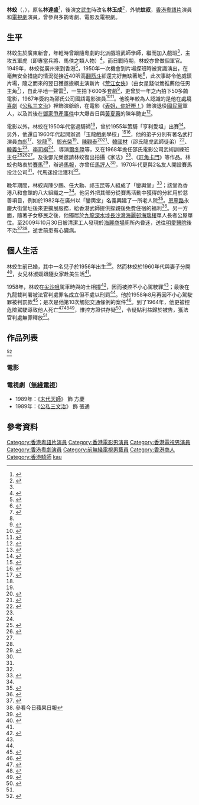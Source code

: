 {{藝人
| 類型 = 男演員
| 姓名 = 林蛟
| 圖片 = 林蛟（1923 － 2009）.jpg
| 圖片簡介 = 
| 圖片尺寸 = 
| 本名 = 林達盛
| 暱稱 = 蚊叔<ref>{{cite news |title=與陶敏明結婚廿五載 恩愛情濃 狄龍演藝生涯三度上高峰 |url=http://newsbot.lib.cuhk.edu.hk/news/hkdn/20000925/C04001.html |page= |language= |newspaper=新報 | date=2000-09-25 |accessdate=2022-06-18 |quote= }}</ref>
| 羅馬拼音 = Lam Kau
| 英文名 = 
| 其他藝名 = 林玉成
| 國籍 = {{CHN-HKG}}
| 籍貫 = 
| 民族 = [[漢族|漢族]]
| 出生日期 = 1922年10月25日<ref>{{cite news |title=林蛟今日舉殯 |url=http://paper.wenweipo.com/2009/11/30/EN0911300005.htm |page= |language= |newspaper=香港文匯報 | date=2009-11-30 |accessdate=2022-06-18 |quote= }}</ref><ref>{{cite news |title=林蛟逝世終年88歲 |url=http://the-sun.on.cc/cnt/entertainment/20091031/00470_017.html |page= |language= |newspaper=太陽報 | date=2009-10-31 |accessdate=2022-06-18 |quote= }}</ref><ref>{{cite news |title=投得降魔杵盡誅小人 黃夏蕙唔會恰梅媽 |url=http://newsbot.lib.cuhk.edu.hk/news/hkdn/20001027/C03003.html |page= |language= |newspaper=新報 | date=2000-10-27 |accessdate=2022-06-18 |quote= }}</ref><ref>{{cite news |title=出席華光先師寶誕同競投一件聖物 黃夏蕙拒與梅媽合照 |url=http://newsbot.lib.cuhk.edu.hk/news/takungpa/20001027/D08018.html |page= |language= |newspaper=大公報 | date=2000-10-27 |accessdate=2022-06-18 |quote= }}</ref>
| 出生地點 = {{CHN-1912}}廣東省江門市新會區
| 逝世日期 = {{death date and age|2009|10|30|1922|10|25}}
| 逝世地點 = {{HKG}}[[九龍|九龍]][[長沙灣|長沙灣]][[明愛醫院|明愛醫院]]
| 死因 = [[心臟病|心臟病]]
| 職業 = [[香港電影#粵語電影|粵語片]]、[[電視劇|電視劇]]演員
| 語言 = [[粵語|粵語]]、國語
| 教育程度 = 
| 宗教信仰 = 
| 配偶 = 兩位妻子（未有註冊）
| 兒女 = 兩子兩女一孫女
| 父母 = 
| 出道地點 = 
| 出道作 = 
| 出道日期 = 
| 代表作 = 
| 活躍年代 = 1950年代至1990年代
| 唱片公司 = 
| 經紀公司 = 
| 網站 = 
| 相關團體 = 
| 獎項 = 
| IMDb = 
}}

'''林蛟'''（{{lang-en|Lam Kau}}，{{bd|1922年|10月25日|2009年|10月30日|catIdx=Lin林蛟}}），原名'''林達盛'''<ref name=MingPao3 >{{cite news | title=演藝生涯半世紀 晚年辦馬報 | url=http://hk.news.yahoo.com/article/091030/4/exse.html | publisher=[[明報|明報]] | date=2009-10-31 | accessdate=2009-10-31 | archive-date=2009-11-03 | archive-url=https://web.archive.org/web/20091103114019/http://hk.news.yahoo.com/article/091030/4/exse.html | dead-url=yes }}</ref>，後演[[文武生|文武生]]時改名'''林玉成'''<ref name=cable_news>{{cite news | url=http://cablenews.i-cable.com/webapps/news_video/index.php?news_id=317214 | title=藝人林蛟逝世終年八十八歲 | publisher=[[有線寬頻|有線寬頻]]即時新聞 | date=2009-10-31 | accessdate=2009-10-31 | archive-date=2020-03-27 | archive-url=https://web.archive.org/web/20200327215543/http://cablenews.i-cable.com/ci/videopage/news/317214/%E5%8D%B3%E6%99%82%E6%96%B0%E8%81%9E/%E8%97%9D%E4%BA%BA%E6%9E%97%E8%9B%9F%E9%80%9D%E4%B8%96%E7%B5%82%E5%B9%B4%E5%85%AB%E5%8D%81%E5%85%AB%E6%AD%B2 | dead-url=no }}</ref>，外號'''蚊叔'''，[[香港|香港]][[香港電影#粵語電影|粵語片]]演員和[[電視劇|電視劇]]演員，曾參與多齣粵劇、電影及電視劇。

== 生平 ==
林蛟生於廣東新會，年輕時曾跟隨粵劇的北派戲班武師學師，繼而加入戲班<ref name=cable_news />，主攻五軍虎（即專當兵將、馬伕之類人物）<ref>{{cite news |title=任姐曾作冰人 林蛟任冰兒有緣無份 |url=https://mmis.hkpl.gov.hk/coverpage/-/coverpage/view?_coverpage_WAR_mmisportalportlet_actual_q=%28%20verbatim_dc.collection%3A%28%22Old%5C%20HK%5C%20Newspapers%22%29%20%29%20AND+%28%20%28%20allTermsMandatory%3A%28true%29%20OR+all_dc.title%3A%28%E6%9E%97%E8%9B%9F%29%20OR+all_dc.creator%3A%28%E6%9E%97%E8%9B%9F%29%20OR+all_dc.contributor%3A%28%E6%9E%97%E8%9B%9F%29%20OR+all_dc.subject%3A%28%E6%9E%97%E8%9B%9F%29%20OR+fulltext%3A%28%E6%9E%97%E8%9B%9F%29%20OR+all_dc.description%3A%28%E6%9E%97%E8%9B%9F%29%20%29%20%29&_coverpage_WAR_mmisportalportlet_sort_field=score&_coverpage_WAR_mmisportalportlet_filter=dc.publicationdate_dt%3A%5B1980-01-01T00%3A00%3A00Z+TO+1989-12-31T15%3A59%3A59Z%5D&_coverpage_WAR_mmisportalportlet_hsf=%E6%9E%97%E8%9B%9F&p_r_p_-1078056564_c=QF757YsWv59H%2FuxqfBwEJC4YGVV2cTo9&_coverpage_WAR_mmisportalportlet_o=18&_coverpage_WAR_mmisportalportlet_sort_order=desc |page=23 |language= |newspaper=華僑日報 | date=1989-12-07 |accessdate=2022-06-18 |quote= }}</ref>，而日戰時期，林蛟亦曾做個軍官。1949年，林蛟從廣州來到香港<ref>{{cite news |title=鳳凰女義助林蛟 演粵劇俠盜神龍 |url=https://mmis.hkpl.gov.hk/coverpage/-/coverpage/view?_coverpage_WAR_mmisportalportlet_actual_q=%28%20verbatim_dc.collection%3A%28%22Old%5C%20HK%5C%20Newspapers%22%29%20%29%20AND+%28%20%28%20allTermsMandatory%3A%28true%29%20OR+all_dc.title%3A%28%E6%9E%97%E8%9B%9F%29%20OR+all_dc.creator%3A%28%E6%9E%97%E8%9B%9F%29%20OR+all_dc.contributor%3A%28%E6%9E%97%E8%9B%9F%29%20OR+all_dc.subject%3A%28%E6%9E%97%E8%9B%9F%29%20OR+fulltext%3A%28%E6%9E%97%E8%9B%9F%29%20OR+all_dc.description%3A%28%E6%9E%97%E8%9B%9F%29%20%29%20%29&_coverpage_WAR_mmisportalportlet_sort_field=score&_coverpage_WAR_mmisportalportlet_filter=dc.publicationdate_dt%3A%5B1960-01-01T00%3A00%3A00Z+TO+1969-12-31T15%3A59%3A59Z%5D&_coverpage_WAR_mmisportalportlet_hsf=%E6%9E%97%E8%9B%9F&p_r_p_-1078056564_c=QF757YsWv5%2FH7zGe%2FKF%2BFM4skJ8rOpGR&_coverpage_WAR_mmisportalportlet_o=11&_coverpage_WAR_mmisportalportlet_sort_order=desc |page=6 |language= |newspaper=工商晚報 | date=1964-11-24 |accessdate=2022-06-18 |quote= }}</ref>，1950年一次機會到片場探班時被賞識演出，在毫無安全措施的情況從接近40呎高[[翻筋斗|翻筋斗]]卻還完好無缺著地<ref>{{cite web |url=https://www.filmarchive.gov.hk/documents/18995340/19057014/newsletter07_c.pdf |title=第7期通訊 《再現江湖》展覽─眾星匯聚話當年 |website= |author=傅慧儀 |publisher=香港電影資料館 |date=1999 |access-date=2022-06-18 |quote=}}</ref>，此次事跡令他威鎮片場，隨之而來的翌日獲邀擔綱主演新片《[[荒江女俠|荒江女俠]]》（由女星錢似鶯推薦他任男主角<ref>{{cite news |title=電影界前輩歡聚一堂憶往昔 |url=http://newsbot.lib.cuhk.edu.hk/news/takungpa/20010614/D08018.html |page= |language= |newspaper=大公報 | date=2001-06-14 |accessdate=2022-06-18 |quote= }}</ref>），自此平地一聲雷<ref name=MingPao3 />，一生拍下600多套戲<ref name=MingPao1>{{cite news | title=粵語片資深演員林蛟病逝 | url=http://hk.news.yahoo.com/article/091030/4/exqv.html | publisher=[[明報|明報]] | date=2009-10-30 | accessdate=2009-10-31 | archive-date=2009-11-02 | archive-url=https://web.archive.org/web/20091102065316/http://hk.news.yahoo.com/article/091030/4/exqv.html | dead-url=no }}</ref>，更曾於一年之內拍下50多齣電影，1967年簽約為邵氏公司國語電影演員<ref>{{cite news |title=林蛟告別粵片壇 |url=https://mmis.hkpl.gov.hk/coverpage/-/coverpage/view?_coverpage_WAR_mmisportalportlet_actual_q=%28%20verbatim_dc.collection%3A%28%22Old%5C%20HK%5C%20Newspapers%22%29%20%29%20AND+%28%20%28%20allTermsMandatory%3A%28true%29%20OR+all_dc.title%3A%28%E6%9E%97%E8%9B%9F%29%20OR+all_dc.creator%3A%28%E6%9E%97%E8%9B%9F%29%20OR+all_dc.contributor%3A%28%E6%9E%97%E8%9B%9F%29%20OR+all_dc.subject%3A%28%E6%9E%97%E8%9B%9F%29%20OR+fulltext%3A%28%E6%9E%97%E8%9B%9F%29%20OR+all_dc.description%3A%28%E6%9E%97%E8%9B%9F%29%20%29%20%29&_coverpage_WAR_mmisportalportlet_sort_field=score&_coverpage_WAR_mmisportalportlet_filter=dc.publicationdate_dt%3A%5B1960-01-01T00%3A00%3A00Z+TO+1969-12-31T15%3A59%3A59Z%5D&_coverpage_WAR_mmisportalportlet_hsf=%E6%9E%97%E8%9B%9F&p_r_p_-1078056564_c=QF757YsWv5%2FH7zGe%2FKF%2BFOhZuh4NrkWX&_coverpage_WAR_mmisportalportlet_o=1&_coverpage_WAR_mmisportalportlet_sort_order=desc |page=3 |language= |newspaper=工商晚報 | date=1967-12-19 |accessdate=2022-06-18 |quote= }}</ref><ref>{{cite news |title=國語武俠片甚吃香 邵氏厚酬搶聘林蛟 |url=https://mmis.hkpl.gov.hk/coverpage/-/coverpage/view?_coverpage_WAR_mmisportalportlet_actual_q=%28%20verbatim_dc.collection%3A%28%22Old%5C%20HK%5C%20Newspapers%22%29%20%29%20AND+%28%20%28%20allTermsMandatory%3A%28true%29%20OR+all_dc.title%3A%28%E6%9E%97%E8%9B%9F%29%20OR+all_dc.creator%3A%28%E6%9E%97%E8%9B%9F%29%20OR+all_dc.contributor%3A%28%E6%9E%97%E8%9B%9F%29%20OR+all_dc.subject%3A%28%E6%9E%97%E8%9B%9F%29%20OR+fulltext%3A%28%E6%9E%97%E8%9B%9F%29%20OR+all_dc.description%3A%28%E6%9E%97%E8%9B%9F%29%20%29%20%29&_coverpage_WAR_mmisportalportlet_sort_field=score&_coverpage_WAR_mmisportalportlet_filter=dc.publicationdate_dt%3A%5B1960-01-01T00%3A00%3A00Z+TO+1969-12-31T15%3A59%3A59Z%5D&_coverpage_WAR_mmisportalportlet_hsf=%E6%9E%97%E8%9B%9F&p_r_p_-1078056564_c=QF757YsWv5%2BakvA8rFW5EvGGLpnYoDmP&_coverpage_WAR_mmisportalportlet_o=50&_coverpage_WAR_mmisportalportlet_sort_order=desc |page=13 |language= |newspaper=華僑日報 | date=1967-08-12 |accessdate=2022-06-18 |quote= }}</ref>。他晚年較為人認識的是他在[[情境喜劇|處境喜劇]]《[[公私三文治|公私三文治]]》裡飾演爺爺，在電影《[[表姐，妳好嘢！|表姐，你好嘢！]]》飾演退役[[中國國民黨|國民黨]]軍人，以及其後在[[鄧家爭產事件|鄧家爭產事件]]中大爆昔日與[[黃夏蕙|黃夏蕙]]的陳年艷史<ref name=星島>{{cite news|url=http://hk.news.yahoo.com/article/091030/3/exqd.html|title=老藝人林蛟去世享年八十八歲|publisher=[[星島日報|星島日報]]|date=2009-10-30|accessdate=2009-10-31|deadurl=yes|archiveurl=https://web.archive.org/web/20091102065026/http://hk.news.yahoo.com/article/091030/3/exqd.html|archivedate=2009-11-02}}</ref>。

電影以外，林蛟在1950年代當過騎師<ref>{{cite news |title=林蛟有子碩健可愛 拍彩片似帶冒險性 |url=https://mmis.hkpl.gov.hk/coverpage/-/coverpage/view?_coverpage_WAR_mmisportalportlet_hsf=%E6%9E%97%E8%9B%9F&p_r_p_-1078056564_c=QF757YsWv5%2FH7zGe%2FKF%2BFLuwT5qKtebU&_coverpage_WAR_mmisportalportlet_o=0&_coverpage_WAR_mmisportalportlet_actual_q=%28%20verbatim_dc.collection%3A%28%22Old%5C%20HK%5C%20Newspapers%22%29%20%29%20AND+%28%20%28%20allTermsMandatory%3A%28true%29%20OR+all_dc.title%3A%28%E6%9E%97%E8%9B%9F%29%20OR+all_dc.creator%3A%28%E6%9E%97%E8%9B%9F%29%20OR+all_dc.contributor%3A%28%E6%9E%97%E8%9B%9F%29%20OR+all_dc.subject%3A%28%E6%9E%97%E8%9B%9F%29%20OR+fulltext%3A%28%E6%9E%97%E8%9B%9F%29%20OR+all_dc.description%3A%28%E6%9E%97%E8%9B%9F%29%20%29%20%29&_coverpage_WAR_mmisportalportlet_sort_field=score&_coverpage_WAR_mmisportalportlet_sort_order=desc&_coverpage_WAR_mmisportalportlet_filter=dc.publicationdate_dt%3A%5B1950-01-01T00%3A00%3A00Z+TO+1959-12-31T15%3A59%3A59Z%5D |page=6 |language= |newspaper=
工商晚報 | date=1956-07-26 |accessdate=2022-06-12 |quote= }}</ref>，曾於1955年策騎「亨利愛坦」出賽<ref>{{cite news |title=林蛟弄璋今日宴客 |url=https://mmis.hkpl.gov.hk/coverpage/-/coverpage/view?_coverpage_WAR_mmisportalportlet_hsf=%E6%9E%97%E8%9B%9F&p_r_p_-1078056564_c=QF757YsWv5%2FH7zGe%2FKF%2BFJEjPBuBHeCP&_coverpage_WAR_mmisportalportlet_o=2&_coverpage_WAR_mmisportalportlet_actual_q=%28%20verbatim_dc.collection%3A%28%22Old%5C%20HK%5C%20Newspapers%22%29%20%29%20AND+%28%20%28%20allTermsMandatory%3A%28true%29%20OR+all_dc.title%3A%28%E6%9E%97%E8%9B%9F%29%20OR+all_dc.creator%3A%28%E6%9E%97%E8%9B%9F%29%20OR+all_dc.contributor%3A%28%E6%9E%97%E8%9B%9F%29%20OR+all_dc.subject%3A%28%E6%9E%97%E8%9B%9F%29%20OR+fulltext%3A%28%E6%9E%97%E8%9B%9F%29%20OR+all_dc.description%3A%28%E6%9E%97%E8%9B%9F%29%20%29%20%29&_coverpage_WAR_mmisportalportlet_sort_field=score&_coverpage_WAR_mmisportalportlet_sort_order=desc&_coverpage_WAR_mmisportalportlet_filter=dc.publicationdate_dt%3A%5B1950-01-01T00%3A00%3A00Z+TO+1959-12-31T15%3A59%3A59Z%5D |page=8 |language= |newspaper=工商晚報 | date=1956-07-23 |accessdate=2022-06-12 |quote= }}</ref>。另外，他還自1960年代起開辦過「玉龍戲劇學校」<ref>{{cite news |title=羅馬未有婚意 林蛟多年馬塲斬獲多 |url=https://mmis.hkpl.gov.hk/coverpage/-/coverpage/view?_coverpage_WAR_mmisportalportlet_hsf=%E6%9E%97%E8%9B%9F&_coverpage_WAR_mmisportalportlet_actual_q=%28%20verbatim_dc.collection%3A%28%22Old%5C%20HK%5C%20Newspapers%22%29%20%29%20AND+%28%20%28%20allTermsMandatory%3A%28true%29%20OR+all_dc.title%3A%28%E6%9E%97%E8%9B%9F%29%20OR+all_dc.creator%3A%28%E6%9E%97%E8%9B%9F%29%20OR+all_dc.contributor%3A%28%E6%9E%97%E8%9B%9F%29%20OR+all_dc.subject%3A%28%E6%9E%97%E8%9B%9F%29%20OR+fulltext%3A%28%E6%9E%97%E8%9B%9F%29%20OR+all_dc.description%3A%28%E6%9E%97%E8%9B%9F%29%20%29%20%29&_coverpage_WAR_mmisportalportlet_sort_field=score&p_r_p_-1078056564_c=QF757YsWv5%2FH7zGe%2FKF%2BFKyAjyefqQ2F&_coverpage_WAR_mmisportalportlet_o=1&_coverpage_WAR_mmisportalportlet_sort_order=desc&_coverpage_WAR_mmisportalportlet_filter=dc.publicationdate_dt%3A%5B1970-01-01T00%3A00%3A00Z+TO+1979-12-31T15%3A59%3A59Z%5D |page=3 |language= |newspaper=工商晚報 | date=1970-04-23 |accessdate=2022-06-12 |quote= }}</ref><ref name="拍片衹爲人情難卻 林蛟無意再進影城">{{cite news |title=拍片衹爲人情難卻 林蛟無意再進影城 |url=https://mmis.hkpl.gov.hk/coverpage/-/coverpage/view?_coverpage_WAR_mmisportalportlet_hsf=%E6%9E%97%E8%9B%9F&_coverpage_WAR_mmisportalportlet_actual_q=%28%20verbatim_dc.collection%3A%28%22Old%5C%20HK%5C%20Newspapers%22%29%20%29%20AND+%28%20%28%20allTermsMandatory%3A%28true%29%20OR+all_dc.title%3A%28%E6%9E%97%E8%9B%9F%29%20OR+all_dc.creator%3A%28%E6%9E%97%E8%9B%9F%29%20OR+all_dc.contributor%3A%28%E6%9E%97%E8%9B%9F%29%20OR+all_dc.subject%3A%28%E6%9E%97%E8%9B%9F%29%20OR+fulltext%3A%28%E6%9E%97%E8%9B%9F%29%20OR+all_dc.description%3A%28%E6%9E%97%E8%9B%9F%29%20%29%20%29&_coverpage_WAR_mmisportalportlet_sort_field=score&p_r_p_-1078056564_c=QF757YsWv5%2FH7zGe%2FKF%2BFDQz54g8URVr&_coverpage_WAR_mmisportalportlet_o=6&_coverpage_WAR_mmisportalportlet_sort_order=desc&_coverpage_WAR_mmisportalportlet_filter=dc.publicationdate_dt%3A%5B1970-01-01T00%3A00%3A00Z+TO+1979-12-31T15%3A59%3A59Z%5D |page=2 |language= |newspaper=工商晚報 | date=1979-02-16 |accessdate=2022-06-12 |quote= }}</ref>，他的弟子分別有著名武打演員[[白彪|白彪]]<ref>{{cite news |title=在徒兒穿針引線下 林蛟有意復出 佳視邀他加盟 |url=https://mmis.hkpl.gov.hk/coverpage/-/coverpage/view?_coverpage_WAR_mmisportalportlet_hsf=%E6%9E%97%E8%9B%9F&_coverpage_WAR_mmisportalportlet_actual_q=%28%20verbatim_dc.collection%3A%28%22Old%5C%20HK%5C%20Newspapers%22%29%20%29%20AND+%28%20%28%20allTermsMandatory%3A%28true%29%20OR+all_dc.title%3A%28%E6%9E%97%E8%9B%9F%29%20OR+all_dc.creator%3A%28%E6%9E%97%E8%9B%9F%29%20OR+all_dc.contributor%3A%28%E6%9E%97%E8%9B%9F%29%20OR+all_dc.subject%3A%28%E6%9E%97%E8%9B%9F%29%20OR+fulltext%3A%28%E6%9E%97%E8%9B%9F%29%20OR+all_dc.description%3A%28%E6%9E%97%E8%9B%9F%29%20%29%20%29&_coverpage_WAR_mmisportalportlet_sort_field=score&p_r_p_-1078056564_c=QF757YsWv59%2F9WIUSQ5l7wFmKs3Wh44P&_coverpage_WAR_mmisportalportlet_o=4&_coverpage_WAR_mmisportalportlet_sort_order=desc&_coverpage_WAR_mmisportalportlet_filter=dc.publicationdate_dt%3A%5B1970-01-01T00%3A00%3A00Z+TO+1979-12-31T15%3A59%3A59Z%5D |page=8 |language= |newspaper=華僑日報 | date=1978-01-11 |accessdate=2022-06-12 |quote= }}</ref>、[[狄龍|狄龍]]<ref name="拍片衹爲人情難卻 林蛟無意再進影城" />、[[鄧光榮|鄧光榮]]<ref name="拍片衹爲人情難卻 林蛟無意再進影城" />、[[陳觀泰|陳觀泰]]<ref>{{cite news |title=林蛟愛徒 揚威星洲 |url=https://mmis.hkpl.gov.hk/coverpage/-/coverpage/view?_coverpage_WAR_mmisportalportlet_actual_q=%28%20verbatim_dc.collection%3A%28%22Old%5C%20HK%5C%20Newspapers%22%29%20%29%20AND+%28%20%28%20allTermsMandatory%3A%28true%29%20OR+all_dc.title%3A%28%E6%9E%97%E8%9B%9F%29%20OR+all_dc.creator%3A%28%E6%9E%97%E8%9B%9F%29%20OR+all_dc.contributor%3A%28%E6%9E%97%E8%9B%9F%29%20OR+all_dc.subject%3A%28%E6%9E%97%E8%9B%9F%29%20OR+fulltext%3A%28%E6%9E%97%E8%9B%9F%29%20OR+all_dc.description%3A%28%E6%9E%97%E8%9B%9F%29%20%29%20%29&_coverpage_WAR_mmisportalportlet_sort_field=score&_coverpage_WAR_mmisportalportlet_filter=dc.publicationdate_dt%3A%5B1960-01-01T00%3A00%3A00Z+TO+1969-12-31T15%3A59%3A59Z%5D&_coverpage_WAR_mmisportalportlet_hsf=%E6%9E%97%E8%9B%9F&p_r_p_-1078056564_c=QF757YsWv5%2FH7zGe%2FKF%2BFFmA%2FHtk63lo&_coverpage_WAR_mmisportalportlet_o=3&_coverpage_WAR_mmisportalportlet_sort_order=desc |page=3 |language= |newspaper=工商晚報 | date=1969-05-28 |accessdate=2022-06-18 |quote= }}</ref><ref>{{cite news |title=陳觀泰喜我行我素 林蛟或對此不滿意 |url=https://mmis.hkpl.gov.hk/coverpage/-/coverpage/view?_coverpage_WAR_mmisportalportlet_actual_q=%28%20verbatim_dc.collection%3A%28%22Old%5C%20HK%5C%20Newspapers%22%29%20%29%20AND+%28%20%28%20allTermsMandatory%3A%28true%29%20OR+all_dc.title%3A%28%E6%9E%97%E8%9B%9F%29%20OR+all_dc.creator%3A%28%E6%9E%97%E8%9B%9F%29%20OR+all_dc.contributor%3A%28%E6%9E%97%E8%9B%9F%29%20OR+all_dc.subject%3A%28%E6%9E%97%E8%9B%9F%29%20OR+fulltext%3A%28%E6%9E%97%E8%9B%9F%29%20OR+all_dc.description%3A%28%E6%9E%97%E8%9B%9F%29%20%29%20%29&_coverpage_WAR_mmisportalportlet_sort_field=score&_coverpage_WAR_mmisportalportlet_filter=dc.publicationdate_dt%3A%5B1980-01-01T00%3A00%3A00Z+TO+1989-12-31T15%3A59%3A59Z%5D&_coverpage_WAR_mmisportalportlet_hsf=%E6%9E%97%E8%9B%9F&p_r_p_-1078056564_c=QF757YsWv5%2BakvA8rFW5Ep81X3hpURdK&_coverpage_WAR_mmisportalportlet_o=19&_coverpage_WAR_mmisportalportlet_sort_order=desc |page=15 |language= |newspaper=華僑日報 | date=1987-05-17 |accessdate=2022-06-18 |quote= }}</ref>、[[韓國材|韓國材]]（邵氏龍虎武師徒弟）<ref>{{cite news |title=李麗麗韓國才結台緣 |url=https://mmis.hkpl.gov.hk/coverpage/-/coverpage/view?_coverpage_WAR_mmisportalportlet_hsf=%E6%9E%97%E8%9B%9F&p_r_p_-1078056564_c=QF757YsWv5%2FH7zGe%2FKF%2BFN15PsNPrpF1&_coverpage_WAR_mmisportalportlet_o=7&_coverpage_WAR_mmisportalportlet_actual_q=%28%20verbatim_dc.collection%3A%28%22Old%5C%20HK%5C%20Newspapers%22%29%20%29%20AND+%28%20%28%20allTermsMandatory%3A%28true%29%20OR+all_dc.title%3A%28%E6%9E%97%E8%9B%9F%29%20OR+all_dc.creator%3A%28%E6%9E%97%E8%9B%9F%29%20OR+all_dc.contributor%3A%28%E6%9E%97%E8%9B%9F%29%20OR+all_dc.subject%3A%28%E6%9E%97%E8%9B%9F%29%20OR+fulltext%3A%28%E6%9E%97%E8%9B%9F%29%20OR+all_dc.description%3A%28%E6%9E%97%E8%9B%9F%29%20%29%20%29&_coverpage_WAR_mmisportalportlet_sort_field=score&_coverpage_WAR_mmisportalportlet_sort_order=desc&_coverpage_WAR_mmisportalportlet_filter=dc.publicationdate_dt%3A%5B1970-01-01T00%3A00%3A00Z+TO+1979-12-31T15%3A59%3A59Z%5D |page=3 |language= |newspaper=工商晚報 | date=1977-04-20 |accessdate=2022-06-12 |quote= }}</ref>、[[韓義生|韓義生]]<ref name="拍片衹爲人情難卻 林蛟無意再進影城" />、[[李司棋|李司棋]]<ref name="拍片衹爲人情難卻 林蛟無意再進影城" />、導演[[爾冬陞|爾冬陞]]等，又在1968年擔任邵氏電影公司武術訓練班主任<ref>{{cite news |title=演員訓練班 林蛟任教授 |url=https://mmis.hkpl.gov.hk/coverpage/-/coverpage/view?_coverpage_WAR_mmisportalportlet_actual_q=%28%20verbatim_dc.collection%3A%28%22Old%5C%20HK%5C%20Newspapers%22%29%20%29%20AND+%28%20%28%20allTermsMandatory%3A%28true%29%20OR+all_dc.title%3A%28%E6%9E%97%E8%9B%9F%29%20OR+all_dc.creator%3A%28%E6%9E%97%E8%9B%9F%29%20OR+all_dc.contributor%3A%28%E6%9E%97%E8%9B%9F%29%20OR+all_dc.subject%3A%28%E6%9E%97%E8%9B%9F%29%20OR+fulltext%3A%28%E6%9E%97%E8%9B%9F%29%20OR+all_dc.description%3A%28%E6%9E%97%E8%9B%9F%29%20%29%20%29&_coverpage_WAR_mmisportalportlet_sort_field=score&_coverpage_WAR_mmisportalportlet_filter=dc.publicationdate_dt%3A%5B1960-01-01T00%3A00%3A00Z+TO+1969-12-31T15%3A59%3A59Z%5D&_coverpage_WAR_mmisportalportlet_hsf=%E6%9E%97%E8%9B%9F&p_r_p_-1078056564_c=QF757YsWv5%2BakvA8rFW5EgSVKvtenUqs&_coverpage_WAR_mmisportalportlet_o=37&_coverpage_WAR_mmisportalportlet_sort_order=desc |page=16 |language= |newspaper=華僑日報 | date=1968-03-27 |accessdate=2022-06-18 |quote= }}</ref><ref>{{cite news |title=林蛟年來致力授徒 作育許多打片新秀 |url=https://mmis.hkpl.gov.hk/coverpage/-/coverpage/view?_coverpage_WAR_mmisportalportlet_hsf=%E6%9E%97%E8%9B%9F&p_r_p_-1078056564_c=QF757YsWv5%2B18%2FP68muQt%2Bbhl7IkkGOv&_coverpage_WAR_mmisportalportlet_o=5&_coverpage_WAR_mmisportalportlet_actual_q=%28%20verbatim_dc.collection%3A%28%22Old%5C%20HK%5C%20Newspapers%22%29%20%29%20AND+%28%20%28%20allTermsMandatory%3A%28true%29%20OR+all_dc.title%3A%28%E6%9E%97%E8%9B%9F%29%20OR+all_dc.creator%3A%28%E6%9E%97%E8%9B%9F%29%20OR+all_dc.contributor%3A%28%E6%9E%97%E8%9B%9F%29%20OR+all_dc.subject%3A%28%E6%9E%97%E8%9B%9F%29%20OR+fulltext%3A%28%E6%9E%97%E8%9B%9F%29%20OR+all_dc.description%3A%28%E6%9E%97%E8%9B%9F%29%20%29%20%29&_coverpage_WAR_mmisportalportlet_sort_field=score&_coverpage_WAR_mmisportalportlet_sort_order=desc&_coverpage_WAR_mmisportalportlet_filter=dc.publicationdate_dt%3A%5B1970-01-01T00%3A00%3A00Z+TO+1979-12-31T15%3A59%3A59Z%5D |page=18 |language= |newspaper=華僑日報 | date=1979-02-07 |accessdate=2022-06-12 |quote= }}</ref><ref name="拍片衹爲人情難卻 林蛟無意再進影城" />。及後鄧光榮邀請林蛟復出拍攝《家法》<ref name="拍片衹爲人情難卻 林蛟無意再進影城" />、《[[旺角卡門|旺角卡門]]》等作品。林蛟也熱衷於[[賽馬|賽馬]]<ref>{{cite news |title=林蛟讚嘟嘟梁家輝 專業精神極為難得 |url=https://mmis.hkpl.gov.hk/coverpage/-/coverpage/view?_coverpage_WAR_mmisportalportlet_hsf=%E6%9E%97%E8%9B%9F&p_r_p_-1078056564_c=QF757YsWv59H%2FuxqfBwEJF1Z8LfNOHth&_coverpage_WAR_mmisportalportlet_o=0&_coverpage_WAR_mmisportalportlet_actual_q=%28%20verbatim_dc.collection%3A%28%22Old%5C%20HK%5C%20Newspapers%22%29%20%29%20AND+%28%20%28%20allTermsMandatory%3A%28true%29%20OR+all_dc.title%3A%28%E6%9E%97%E8%9B%9F%29%20OR+all_dc.creator%3A%28%E6%9E%97%E8%9B%9F%29%20OR+all_dc.contributor%3A%28%E6%9E%97%E8%9B%9F%29%20OR+all_dc.subject%3A%28%E6%9E%97%E8%9B%9F%29%20OR+fulltext%3A%28%E6%9E%97%E8%9B%9F%29%20OR+all_dc.description%3A%28%E6%9E%97%E8%9B%9F%29%20%29%20%29&_coverpage_WAR_mmisportalportlet_sort_field=score&_coverpage_WAR_mmisportalportlet_sort_order=desc&_coverpage_WAR_mmisportalportlet_filter=dc.publicationdate_dt%3A%5B1990-01-01T00%3A00%3A00Z+TO+1999-12-31T15%3A59%3A59Z%5D |page=8 |language= |newspaper=華僑日報 | date=1990-04-22 |accessdate=2022-06-12 |quote= }}</ref>，辦過[[馬報|馬報]]，亦曾任[[馬評人|馬評人]]<ref name=MingPao3 />，1970年代更與2名友人開設賽馬投注公司<ref name="拍片衹爲人情難卻 林蛟無意再進影城" />，代馬迷投注獲利<ref name="拍片衹爲人情難卻 林蛟無意再進影城" />。

晚年期間，林蛟與陳少鵬、任大勳、祁玉昆等人組成了「鑾輿堂」<ref name="由林蛟陳少鵬等發動 龍虎武師組鑾輿堂 本月廿三成立典禮">{{cite news |title=由林蛟陳少鵬等發動 龍虎武師組鑾輿堂 本月廿三成立典禮 |url=https://mmis.hkpl.gov.hk/coverpage/-/coverpage/view?_coverpage_WAR_mmisportalportlet_actual_q=%28%20verbatim_dc.collection%3A%28%22Old%5C%20HK%5C%20Newspapers%22%29%20%29%20AND+%28%20%28%20allTermsMandatory%3A%28true%29%20OR+all_dc.title%3A%28%E6%9E%97%E8%9B%9F%29%20OR+all_dc.creator%3A%28%E6%9E%97%E8%9B%9F%29%20OR+all_dc.contributor%3A%28%E6%9E%97%E8%9B%9F%29%20OR+all_dc.subject%3A%28%E6%9E%97%E8%9B%9F%29%20OR+fulltext%3A%28%E6%9E%97%E8%9B%9F%29%20OR+all_dc.description%3A%28%E6%9E%97%E8%9B%9F%29%20%29%20%29&_coverpage_WAR_mmisportalportlet_sort_field=score&_coverpage_WAR_mmisportalportlet_filter=dc.publicationdate_dt%3A%5B1980-01-01T00%3A00%3A00Z+TO+1989-12-31T15%3A59%3A59Z%5D&_coverpage_WAR_mmisportalportlet_hsf=%E6%9E%97%E8%9B%9F&p_r_p_-1078056564_c=QF757YsWv5%2B18%2FP68muQt8jBWoLGppry&_coverpage_WAR_mmisportalportlet_o=8&_coverpage_WAR_mmisportalportlet_sort_order=desc |page=14 |language= |newspaper=華僑日報 | date=1980-07-13 |accessdate=2022-06-18 |quote= }}</ref>；該堂為香港八和會館的八大組織之一<ref name="由林蛟陳少鵬等發動 龍虎武師組鑾輿堂 本月廿三成立典禮" />。他另外把其部分從賽馬活動中獲得的分紅用於慈善項目，例如於1982年在廣州以「鑾輿堂」名義興建了一所老人院<ref>{{cite news |title=林蛟賭馬斬獲大 部份款項做善事 |url=https://mmis.hkpl.gov.hk/coverpage/-/coverpage/view?_coverpage_WAR_mmisportalportlet_hsf=%E6%9E%97%E8%9B%9F&_coverpage_WAR_mmisportalportlet_actual_q=%28%20verbatim_dc.collection%3A%28%22Old%5C%20HK%5C%20Newspapers%22%29%20%29%20AND+%28%20%28%20allTermsMandatory%3A%28true%29%20OR+all_dc.title%3A%28%E6%9E%97%E8%9B%9F%29%20OR+all_dc.creator%3A%28%E6%9E%97%E8%9B%9F%29%20OR+all_dc.contributor%3A%28%E6%9E%97%E8%9B%9F%29%20OR+all_dc.subject%3A%28%E6%9E%97%E8%9B%9F%29%20OR+fulltext%3A%28%E6%9E%97%E8%9B%9F%29%20OR+all_dc.description%3A%28%E6%9E%97%E8%9B%9F%29%20%29%20%29&_coverpage_WAR_mmisportalportlet_sort_field=score&p_r_p_-1078056564_c=QF757YsWv59H%2FuxqfBwEJL7IafYWZrMj&_coverpage_WAR_mmisportalportlet_o=2&_coverpage_WAR_mmisportalportlet_sort_order=desc&_coverpage_WAR_mmisportalportlet_filter=dc.publicationdate_dt%3A%5B1990-01-01T00%3A00%3A00Z+TO+1999-12-31T15%3A59%3A59Z%5D |page=32 |language= |newspaper=華僑日報 | date=1990-06-19 |accessdate=2022-06-12 |quote= }}</ref>。[[恩寧路|恩寧路]]永慶大街堂址後來更擴展服務，給香港武師提供探親後免費住宿的福利<ref>{{cite news |title=林蛟出錢出力修葺 穗鑾輿堂歷久如新 |url=https://mmis.hkpl.gov.hk/coverpage/-/coverpage/view?_coverpage_WAR_mmisportalportlet_hsf=%E6%9E%97%E8%9B%9F&p_r_p_-1078056564_c=QF757YsWv58JCjtBMMIqoqW4HNQS5zCL&_coverpage_WAR_mmisportalportlet_o=4&_coverpage_WAR_mmisportalportlet_actual_q=%28%20verbatim_dc.collection%3A%28%22Old%5C%20HK%5C%20Newspapers%22%29%20%29%20AND+%28%20%28%20allTermsMandatory%3A%28true%29%20OR+all_dc.title%3A%28%E6%9E%97%E8%9B%9F%29%20OR+all_dc.creator%3A%28%E6%9E%97%E8%9B%9F%29%20OR+all_dc.contributor%3A%28%E6%9E%97%E8%9B%9F%29%20OR+all_dc.subject%3A%28%E6%9E%97%E8%9B%9F%29%20OR+fulltext%3A%28%E6%9E%97%E8%9B%9F%29%20OR+all_dc.description%3A%28%E6%9E%97%E8%9B%9F%29%20%29%20%29&_coverpage_WAR_mmisportalportlet_sort_field=score&_coverpage_WAR_mmisportalportlet_sort_order=desc&_coverpage_WAR_mmisportalportlet_filter=dc.publicationdate_dt%3A%5B1990-01-01T00%3A00%3A00Z+TO+1999-12-31T15%3A59%3A59Z%5D |page=13 |language= |newspaper=華僑日報 | date=1991-09-03 |accessdate=2022-06-12 |quote= }}</ref>。另一方面，隨著子女移民之後，他獨居於[[九龍|九龍]][[深水埗|深水埗]][[長沙灣|長沙灣]][[海麗邨|海麗邨]][[海瑞樓|海瑞樓]]單人長者公屋單位。至2009年10月30日被清潔工人發現於[[海麗邨|海麗商場]]廁所內昏迷，送往[[明愛醫院|明愛醫院]]後不治<ref name=MingPao2>{{cite news | title=林蛟去世終年88歲 商場暈倒搶救不治 | url=http://hk.news.yahoo.com/article/091030/4/exsd.html | publisher=[[明報|明報]] | date=2009-10-31 | accessdate=2009-10-31 | archive-date=2009-11-03 | archive-url=https://web.archive.org/web/20091103112212/http://hk.news.yahoo.com/article/091030/4/exsd.html | dead-url=yes }}</ref><ref>參看今日蘋果日報</ref>，逝世前患有心臟病。

==個人生活==
林蛟生前已婚，其中一名兒子於1956年出生<ref>{{cite news |title=林蛟生仔大請客 白燕寄來平安書 |url=https://mmis.hkpl.gov.hk/coverpage/-/coverpage/view?_coverpage_WAR_mmisportalportlet_hsf=%E6%9E%97%E8%9B%9F&p_r_p_-1078056564_c=QF757YsWv59H%2FuxqfBwEJP8LdlkC5%2Bm5&_coverpage_WAR_mmisportalportlet_o=5&_coverpage_WAR_mmisportalportlet_actual_q=%28%20verbatim_dc.collection%3A%28%22Old%5C%20HK%5C%20Newspapers%22%29%20%29%20AND+%28%20%28%20allTermsMandatory%3A%28true%29%20OR+all_dc.title%3A%28%E6%9E%97%E8%9B%9F%29%20OR+all_dc.creator%3A%28%E6%9E%97%E8%9B%9F%29%20OR+all_dc.contributor%3A%28%E6%9E%97%E8%9B%9F%29%20OR+all_dc.subject%3A%28%E6%9E%97%E8%9B%9F%29%20OR+fulltext%3A%28%E6%9E%97%E8%9B%9F%29%20OR+all_dc.description%3A%28%E6%9E%97%E8%9B%9F%29%20%29%20%29&_coverpage_WAR_mmisportalportlet_sort_field=score&_coverpage_WAR_mmisportalportlet_sort_order=desc&_coverpage_WAR_mmisportalportlet_filter=dc.publicationdate_dt%3A%5B1950-01-01T00%3A00%3A00Z+TO+1959-12-31T15%3A59%3A59Z%5D |page=6 |language= |newspaper=大公報 | date=1956-07-23 |accessdate=2022-06-12 |quote= }}</ref>。然而林蛟於1960年代與妻子分開<ref name="林蛟終骨肉團聚 尋回失散的兒女">{{cite news |title=林蛟終骨肉團聚 尋回失散的兒女 |url=https://mmis.hkpl.gov.hk/coverpage/-/coverpage/view?_coverpage_WAR_mmisportalportlet_actual_q=%28%20verbatim_dc.collection%3A%28%22Old%5C%20HK%5C%20Newspapers%22%29%20%29%20AND+%28%20%28%20allTermsMandatory%3A%28true%29%20OR+all_dc.title%3A%28%E6%9E%97%E8%9B%9F%29%20OR+all_dc.creator%3A%28%E6%9E%97%E8%9B%9F%29%20OR+all_dc.contributor%3A%28%E6%9E%97%E8%9B%9F%29%20OR+all_dc.subject%3A%28%E6%9E%97%E8%9B%9F%29%20OR+fulltext%3A%28%E6%9E%97%E8%9B%9F%29%20OR+all_dc.description%3A%28%E6%9E%97%E8%9B%9F%29%20%29%20%29&_coverpage_WAR_mmisportalportlet_sort_field=score&_coverpage_WAR_mmisportalportlet_filter=dc.publicationdate_dt%3A%5B1980-01-01T00%3A00%3A00Z+TO+1989-12-31T15%3A59%3A59Z%5D&_coverpage_WAR_mmisportalportlet_hsf=%E6%9E%97%E8%9B%9F&p_r_p_-1078056564_c=QF757YsWv595P2B4OmBy5zdbIpkVLX9k&_coverpage_WAR_mmisportalportlet_o=14&_coverpage_WAR_mmisportalportlet_sort_order=desc |page=26 |language= |newspaper=華僑日報 | date=1981-06-04 |accessdate=2022-06-18 |quote= }}</ref>，女兒林淑媛跟隨女家赴美生活<ref name="林蛟終骨肉團聚 尋回失散的兒女" />。

1958年，林蛟在[[尖沙咀|尖沙咀]]駕車時與的士相撞<ref name="電影明星林蛟 被控駕車不小心 罪名成立但不判罰">{{cite news |title=電影明星林蛟 被控駕車不小心 罪名成立但不判罰 |url=https://mmis.hkpl.gov.hk/coverpage/-/coverpage/view?_coverpage_WAR_mmisportalportlet_hsf=%E6%9E%97%E8%9B%9F&_coverpage_WAR_mmisportalportlet_actual_q=%28%20verbatim_dc.collection%3A%28%22Old%5C%20HK%5C%20Newspapers%22%29%20%29%20AND+%28%20%28%20allTermsMandatory%3A%28true%29%20OR+all_dc.title%3A%28%E6%9E%97%E8%9B%9F%29%20OR+all_dc.creator%3A%28%E6%9E%97%E8%9B%9F%29%20OR+all_dc.contributor%3A%28%E6%9E%97%E8%9B%9F%29%20OR+all_dc.subject%3A%28%E6%9E%97%E8%9B%9F%29%20OR+fulltext%3A%28%E6%9E%97%E8%9B%9F%29%20OR+all_dc.description%3A%28%E6%9E%97%E8%9B%9F%29%20%29%20%29&_coverpage_WAR_mmisportalportlet_sort_field=score&p_r_p_-1078056564_c=QF757YsWv5%2F5mNaCwDogf8l9tJ6fLqJs&_coverpage_WAR_mmisportalportlet_o=1&_coverpage_WAR_mmisportalportlet_sort_order=desc&_coverpage_WAR_mmisportalportlet_filter=dc.publicationdate_dt%3A%5B1950-01-01T00%3A00%3A00Z+TO+1959-12-31T15%3A59%3A59Z%5D |page=6 |language= |newspaper=香港工商日報 | date=1958-05-23 |accessdate=2022-06-12 |quote= }}</ref>，因而被控不小心駕駛罪<ref name="電影明星林蛟 被控駕車不小心 罪名成立但不判罰" />；最後在九龍裁判署被法官判處罪名成立但不處以刑罰<ref name="電影明星林蛟 被控駕車不小心 罪名成立但不判罰" />。他於1958年8月再因不小心駕駛罪被判罰款<ref>{{cite news |title=影星林蛟 駕車不慎 罰欵記過 |url=https://mmis.hkpl.gov.hk/coverpage/-/coverpage/view?_coverpage_WAR_mmisportalportlet_hsf=%E6%9E%97%E8%9B%9F&_coverpage_WAR_mmisportalportlet_actual_q=%28%20verbatim_dc.collection%3A%28%22Old%5C%20HK%5C%20Newspapers%22%29%20%29%20AND+%28%20%28%20allTermsMandatory%3A%28true%29%20OR+all_dc.title%3A%28%E6%9E%97%E8%9B%9F%29%20OR+all_dc.creator%3A%28%E6%9E%97%E8%9B%9F%29%20OR+all_dc.contributor%3A%28%E6%9E%97%E8%9B%9F%29%20OR+all_dc.subject%3A%28%E6%9E%97%E8%9B%9F%29%20OR+fulltext%3A%28%E6%9E%97%E8%9B%9F%29%20OR+all_dc.description%3A%28%E6%9E%97%E8%9B%9F%29%20%29%20%29&_coverpage_WAR_mmisportalportlet_sort_field=score&p_r_p_-1078056564_c=QF757YsWv5%2F5mNaCwDogf%2B5KK3snjk8i&_coverpage_WAR_mmisportalportlet_o=4&_coverpage_WAR_mmisportalportlet_sort_order=desc&_coverpage_WAR_mmisportalportlet_filter=dc.publicationdate_dt%3A%5B1950-01-01T00%3A00%3A00Z+TO+1959-12-31T15%3A59%3A59Z%5D |page=6 |language= |newspaper=香港工商日報 | date=1958-10-02 |accessdate=2022-06-12 |quote= }}</ref>；是次是他第10次觸犯交通條例的案件<ref>{{cite news |title=觸犯交通條例 林蛟已達十次 |url=https://mmis.hkpl.gov.hk/coverpage/-/coverpage/view?_coverpage_WAR_mmisportalportlet_hsf=%E6%9E%97%E8%9B%9F&p_r_p_-1078056564_c=QF757YsWv5%2FH7zGe%2FKF%2BFF6DgaTPn%2FhK&_coverpage_WAR_mmisportalportlet_o=7&_coverpage_WAR_mmisportalportlet_actual_q=%28%20verbatim_dc.collection%3A%28%22Old%5C%20HK%5C%20Newspapers%22%29%20%29%20AND+%28%20%28%20allTermsMandatory%3A%28true%29%20OR+all_dc.title%3A%28%E6%9E%97%E8%9B%9F%29%20OR+all_dc.creator%3A%28%E6%9E%97%E8%9B%9F%29%20OR+all_dc.contributor%3A%28%E6%9E%97%E8%9B%9F%29%20OR+all_dc.subject%3A%28%E6%9E%97%E8%9B%9F%29%20OR+fulltext%3A%28%E6%9E%97%E8%9B%9F%29%20OR+all_dc.description%3A%28%E6%9E%97%E8%9B%9F%29%20%29%20%29&_coverpage_WAR_mmisportalportlet_sort_field=score&_coverpage_WAR_mmisportalportlet_sort_order=desc&_coverpage_WAR_mmisportalportlet_filter=dc.publicationdate_dt%3A%5B1950-01-01T00%3A00%3A00Z+TO+1959-12-31T15%3A59%3A59Z%5D |page=12 |language= |newspaper=華僑日報 | date=1958-10-08 |accessdate=2022-06-12 |quote= }}</ref>。到了1964年，他更被控危險駕駛導致他人死亡<ref name="林蛟被控 危險駕車 無罪開釋">{{cite news |title=林蛟被控 危險駕車 無罪開釋 |url=https://mmis.hkpl.gov.hk/coverpage/-/coverpage/view?_coverpage_WAR_mmisportalportlet_actual_q=%28%20verbatim_dc.collection%3A%28%22Old%5C%20HK%5C%20Newspapers%22%29%20%29%20AND+%28%20%28%20allTermsMandatory%3A%28true%29%20OR+all_dc.title%3A%28%E6%9E%97%E8%9B%9F%29%20OR+all_dc.creator%3A%28%E6%9E%97%E8%9B%9F%29%20OR+all_dc.contributor%3A%28%E6%9E%97%E8%9B%9F%29%20OR+all_dc.subject%3A%28%E6%9E%97%E8%9B%9F%29%20OR+fulltext%3A%28%E6%9E%97%E8%9B%9F%29%20OR+all_dc.description%3A%28%E6%9E%97%E8%9B%9F%29%20%29%20%29&_coverpage_WAR_mmisportalportlet_sort_field=score&_coverpage_WAR_mmisportalportlet_filter=dc.publicationdate_dt%3A%5B1960-01-01T00%3A00%3A00Z+TO+1969-12-31T15%3A59%3A59Z%5D&_coverpage_WAR_mmisportalportlet_hsf=%E6%9E%97%E8%9B%9F&p_r_p_-1078056564_c=QF757YsWv5%2FH7zGe%2FKF%2BFMscwA77dztU&_coverpage_WAR_mmisportalportlet_o=4&_coverpage_WAR_mmisportalportlet_sort_order=desc |page=1 |language= |newspaper=工商晚報 | date=1964-11-27 |accessdate=2022-06-18 |quote= }}</ref><ref>{{cite news |title=被控車死老婦 林蛟出庭答辯 |url=https://mmis.hkpl.gov.hk/coverpage/-/coverpage/view?_coverpage_WAR_mmisportalportlet_actual_q=%28%20verbatim_dc.collection%3A%28%22Old%5C%20HK%5C%20Newspapers%22%29%20%29%20AND+%28%20%28%20allTermsMandatory%3A%28true%29%20OR+all_dc.title%3A%28%E6%9E%97%E8%9B%9F%29%20OR+all_dc.creator%3A%28%E6%9E%97%E8%9B%9F%29%20OR+all_dc.contributor%3A%28%E6%9E%97%E8%9B%9F%29%20OR+all_dc.subject%3A%28%E6%9E%97%E8%9B%9F%29%20OR+fulltext%3A%28%E6%9E%97%E8%9B%9F%29%20OR+all_dc.description%3A%28%E6%9E%97%E8%9B%9F%29%20%29%20%29&_coverpage_WAR_mmisportalportlet_sort_field=score&_coverpage_WAR_mmisportalportlet_filter=dc.publicationdate_dt%3A%5B1960-01-01T00%3A00%3A00Z+TO+1969-12-31T15%3A59%3A59Z%5D&_coverpage_WAR_mmisportalportlet_hsf=%E6%9E%97%E8%9B%9F&p_r_p_-1078056564_c=QF757YsWv5%2FH7zGe%2FKF%2BFDhzq1sbHlZq&_coverpage_WAR_mmisportalportlet_o=7&_coverpage_WAR_mmisportalportlet_sort_order=desc |page=1 |language= |newspaper=工商晚報 | date=1964-11-26 |accessdate=2022-06-18 |quote= }}</ref><ref>{{cite news |title=影星林蛟駕車出事 撞倒老婦因傷斃命 |url=https://mmis.hkpl.gov.hk/coverpage/-/coverpage/view?_coverpage_WAR_mmisportalportlet_actual_q=%28%20verbatim_dc.collection%3A%28%22Old%5C%20HK%5C%20Newspapers%22%29%20%29%20AND+%28%20%28%20allTermsMandatory%3A%28true%29%20OR+all_dc.title%3A%28%E6%9E%97%E8%9B%9F%29%20OR+all_dc.creator%3A%28%E6%9E%97%E8%9B%9F%29%20OR+all_dc.contributor%3A%28%E6%9E%97%E8%9B%9F%29%20OR+all_dc.subject%3A%28%E6%9E%97%E8%9B%9F%29%20OR+fulltext%3A%28%E6%9E%97%E8%9B%9F%29%20OR+all_dc.description%3A%28%E6%9E%97%E8%9B%9F%29%20%29%20%29&_coverpage_WAR_mmisportalportlet_sort_field=score&_coverpage_WAR_mmisportalportlet_filter=dc.publicationdate_dt%3A%5B1960-01-01T00%3A00%3A00Z+TO+1969-12-31T15%3A59%3A59Z%5D&_coverpage_WAR_mmisportalportlet_hsf=%E6%9E%97%E8%9B%9F&p_r_p_-1078056564_c=QF757YsWv5%2BakvA8rFW5EoLlUlVM4pYn&_coverpage_WAR_mmisportalportlet_o=18&_coverpage_WAR_mmisportalportlet_sort_order=desc |page=6 |language= |newspaper=香港工商日報 | date=1964-11-26 |accessdate=2022-06-18 |quote= }}</ref>，惟控方證供存疑<ref name="被控危險駕車 林蛟無罪">{{cite news |title=被控危險駕車 林蛟無罪 |url=https://mmis.hkpl.gov.hk/coverpage/-/coverpage/view?_coverpage_WAR_mmisportalportlet_actual_q=%28%20verbatim_dc.collection%3A%28%22Old%5C%20HK%5C%20Newspapers%22%29%20%29%20AND+%28%20%28%20allTermsMandatory%3A%28true%29%20OR+all_dc.title%3A%28%E6%9E%97%E8%9B%9F%29%20OR+all_dc.creator%3A%28%E6%9E%97%E8%9B%9F%29%20OR+all_dc.contributor%3A%28%E6%9E%97%E8%9B%9F%29%20OR+all_dc.subject%3A%28%E6%9E%97%E8%9B%9F%29%20OR+fulltext%3A%28%E6%9E%97%E8%9B%9F%29%20OR+all_dc.description%3A%28%E6%9E%97%E8%9B%9F%29%20%29%20%29&_coverpage_WAR_mmisportalportlet_sort_field=score&_coverpage_WAR_mmisportalportlet_filter=dc.publicationdate_dt%3A%5B1960-01-01T00%3A00%3A00Z+TO+1969-12-31T15%3A59%3A59Z%5D&_coverpage_WAR_mmisportalportlet_hsf=%E6%9E%97%E8%9B%9F&p_r_p_-1078056564_c=QF757YsWv59H%2FuxqfBwEJOjRMWjyrXpR&_coverpage_WAR_mmisportalportlet_o=22&_coverpage_WAR_mmisportalportlet_sort_order=desc |page=3 |language= |newspaper=大公報 | date=1964-11-28 |accessdate=2022-06-18 |quote= }}</ref>，令疑點利益歸於被告，獲法官判處無罪釋放<ref name="被控危險駕車 林蛟無罪" />。

== 作品列表 ==
<ref>{{Cite web |url=http://www.hkmdb.com/db/people/view.mhtml?id=1764&display_set=big5 |title=香港影庫 - 林蛟 |access-date=2009-10-31 |archive-date=2020-09-20 |archive-url=https://web.archive.org/web/20200920175926/http://hkmdb.com/db/people/view.mhtml?id=1764&display_set=big5 |dead-url=no }}</ref>
=== 電影 ===
{{columns-list|3|
*1950年：《女俠胭脂虎》 飾 獨行俠
*1950年：《馬騮精大戰金錢豹》
*1950年：《胡惠-{乾}-打機房》
*1950年：《關東九俠》
*1950年：《神俠金羅漢》
*1950年：《崑崙女俠夜探摩天嶺》
*1950年：《火燒平陽城（上集）》 飾 洪大年/黃漢忠
*1950年：《荒江女俠（二集）》
*1950年：《峨嵋飛劍俠》
*1950年：《關東九俠（二集）》
*1950年：《崑崙女俠血戰燕子盜》
*1950年：《飛劍俠血戰周家莊》
*1950年：《江湖奇俠》
*1950年：《荒江女俠（一集）》
*1950年：《少林七俠五探峨嵋山（上集）》 飾 雲中子
*1950年：《人海萬花筒》
*1950年：《火燒平陽城（下集）》 飾 洪大年/黃漢忠
*1950年：《陸阿采》
*1950年：《少林七俠五探峨嵋山（下集大結局）》 飾 雲中子
*1950年：《峨嵋飛劍俠大破青螺谷》
*1950年：《荒江女俠血濺飛雲塔》
*1950年：《紅娘子》
*1950年：《女三劍俠》
*1950年：《奇俠雌雄劍（上集）》
*1951年：《銀海春光》
*1951年：《銀河飛馬》
*1951年：《真假玉面霸王》
*1951年：《峨嵋飛劍橫掃金銀宮》
*1951年：《白俠白旋風》
*1951年：《飛天神龍》
*1951年：《紅衣女俠》
*1951年：《江湖姊妹花》
*1951年：《三打祝家莊（上集）》
*1951年：《黃飛鴻傳（大結局）》
*1951年：《錦繡年華（上集）》
*1951年：《峨嵋飛俠誤闖風火島》
*1951年：《寶劍明珠》 飾 亞里峇峇
*1951年：《霸王雞「也母」》
*1951年：《月宮寶燈》
*1951年：《一丈青》
*1951年：《海上女霸王》
*1951年：《風塵四傑》
*1951年：《雷電追風劍》
*1951年：《女俠黑牡丹》
*1951年：《小五義》
*1951年：《錦繡年華(下集)》
*1951年：《三打祝家莊(下集)》
*1951年：《荒江女俠大破蜈蚣陣》
*1951年：《無敵連環鏢》
*1951年：《丁財兩旺》
*1952年：《奇俠黑旋風》
*1952年：《海棠花濺淚》
*1952年：《歌唱光緒王嘆五更》
*1952年：《歌唱大鬧廣昌隆》
*1952年：《黃飛鴻血染芙蓉谷》
*1952年：《女俠一丈紅》
*1952年：《方世玉肉搏洪熙官》
*1952年：《歌唱方世玉打擂台（下集）》
*1952年：《女俠白蓮花》
*1952年：《歌唱方世玉打擂台（上集）》
*1953年：《蘇乞兒復仇記》
*1953年：《夜渡鴛鴦江》
*1953年：《黃飛鴻義救海幢寺（上集）》
*1953年：《飛鳳游龍》
*1953年：《璇宮情侶》
*1953年：《蘇乞兒》
*1953年：《黃飛鴻義救海幢寺（下集）》
*1953年：《俠士名花》
*1953年：《三十六點鎖喉槍》
*1954年：《龍宮仙子》
*1954年：《患難夫妻》
*1954年：《金鳳迎春》
*1954年：《鐵金剛三訪峨嵋俠》
*1954年：《女三劍俠》
*1955年：《人頭奇案》
*1955年：《痲婆尋仔》
*1955年：《雪姑七友》
*1955年：《春蠶到死絲方盡》
*1955年：《百變梅花俠》
*1955年：《後窗》
*1955年：《五虎將》
*1955年：《黃飛鴻正傳》
*1955年：《午夜屍變》
*1955年：《好男兒》
*1955年：《關東四俠血戰榴花塔》
*1955年：《鍾無艷》
*1955年：《關東四俠千里報父仇》
*1955年：《艷陽長照牡丹紅》 飾 桂守陵
*1955年：《山東響馬》
*1955年：《續黃飛鴻傳》
*1955年：《飛天螭蟧》
*1956年：《黃飛鴻官山大賀壽》 飾 黃添福
*1956年：《黃飛鴻火燒大沙頭》 飾 張韓
*1956年：《乾隆皇大鬧萬花樓》
*1956年：《女俠俞金鳳》
*1956年：《孝道》
*1956年：《黃飛鴻紅船殲霸》 飾 阮湘雄
*1956年：《黃飛鴻七獅會金龍》
*1956年：《小白菜情困楊乃武》
*1956年：《碧血恩仇萬古情》
*1956年：《崑崙奴夜盜紅綃》
*1956年：《黃飛鴻鐵雞鬥蜈蚣》 飾 周志剛
*1956年：《月光》
*1956年：《乾隆皇遊江南》
*1956年：《黃飛鴻伏二虎》 飾 高四
*1956年：《黃飛鴻義救賣魚燦》 飾 賣魚燦
*1956年：《夜吊白芙蓉》
*1956年：《黃飛鴻水底三擒蘇鼠廉》 飾 蘇鼠廉
*1956年：《假鳳虛鸞》
*1956年：《九九大血案》
*1956年：《血戰斷魂谷》
*1956年：《黃飛鴻花艇風雲》 飾 銅鎚六
*1956年：《黃飛鴻龍舟奪錦》 飾 陳福
*1957年：《七劍十三俠（下集）》
*1957年：《包公嫁女》
*1957年：《女俠紅蝴蝶》
*1957年：《黃飛鴻血濺姑婆屋》 飾 二官
*1957年：《七劍十三俠（上集）》
*1957年：《黃飛鴻夜探黑龍山》 飾 毛毛
*1957年：《黃飛鴻二龍爭珠》 飾 小瘤子
*1957年：《梅花飛劍俠》
*1957年：《黃飛鴻獅王爭霸》 飾 啞仔
*1958年：《黃飛鴻大破馬家莊》 飾 張寶權
*1958年：《黃飛鴻西關搶新娘》 飾 陳家承
*1958年：《月宮寶盒》
*1958年：《歷盡滄桑一美人》
*1958年：《方世玉怒打乾隆皇》
*1958年：《黃飛鴻五毒鬥雙龍》 飾 小瘤子
*1958年：《黃飛鴻虎穴救梁寬》 飾 張寶權
*1958年：《黃飛鴻擂台鬥三虎》 飾 笑面虎
*1958年：《賊王子》
*1958年：《方世玉三打乾隆皇》
*1958年：《黃飛鴻龍虎爭鬥》
*1958年：《賊王子（續集）》
*1959年：《七俠五義夜探沖宵樓》
*1959年：《白髮魔女傳（上集）》
*1959年：《平步青雲（大結局）》
*1959年：《女俠黃鶯夜破三屍案》
*1959年：《生死連枝（上集）》
*1959年：《白髮魔女傳（大結局）》
*1959年：《生死連枝（下集大結局）》
*1959年：《射鵰英雄傳（二集）》
*1959年：《白髮魔女傳（下集）》
*1959年：《大破銅網陣》
*1959年：《黃飛鴻被困黑地獄》 飾 張寶權
*1959年：《七劍下天山》
*1959年：《方世玉血戰乾坤罩》
*1959年：《女俠黃鶯擒兇記》
*1959年：《猩猩王大鬧天宮》 飾 韋陀
*1960年：《神鵰俠侶下集》
*1960年：《猩猩王大戰黃飛鴻》 飾 甘天豹
*1960年：《神鵰俠侶》
*1960年：《書劍恩仇錄（大結局）》
*1960年：《再世奇緣》
*1960年：《天山雙孤鬥屠龍（上集）》
*1960年：《江湖三女俠（上集）》
*1960年：《娘子軍封王》
*1960年：《雪峰魔女》
*1960年：《五毒白骨鞭》
*1960年：《夜探留人洞》
*1960年：《屠龍女三鬥粉金剛》
*1960年：《江湖三女俠（下集）》
*1961年：《追魂太極鏢》
*1961年：《青龍鎮殲霸戰》
*1961年：《散花女俠（上集）》
*1961年：《救出重圍》
*1961年：《仙鶴神針》 飾 曹雄
*1961年：《鳳凰山龍虎鬥》
*1961年：《一劍九連環》
*1961年：《龍鳳劍（上集）》
*1961年：《風塵俠侶》
*1961年：《鴛鴦刀（下集）》
*1961年：《天下第一劍（上集）》
*1961年：《散花女俠（下集）》
*1961年：《羅剎嬌娃》
*1961年：《太平天國女英雄》
*1961年：《仙鶴神針（續集）》 飾 曹雄
*1961年：《神鵰俠侶（四集）》
*1961年：《神拳鐵扇子》
*1961年：《龍鳳劍（下集）》
*1961年：《倩女情俠（上集）》
*1961年：《活骷髏浴血五仙觀》
*1961年：《神鵰俠侶（三集）》
*1961年：《黃飛鴻大破五虎陣》 飾 甘天豹
*1961年：《天下第一劍（下集）》
*1962年：《八大女俠鬧江湖（上集）》
*1962年：《仙鶴神針(大結局)》 飾 曹雄
*1962年：《一飛沖天》
*1962年：《倩女情俠（大結局）》
*1962年：《火燄山》
*1962年：《魔鏡神珠（下集）》
*1962年：《白猿女三盜寶蓮燈》
*1962年：《劍姑七友奇遇記》
*1962年：《八大女俠鬧江湖（下集）》
*1962年：《神秘兇殺案》
*1962年：《湖海恩仇》
*1962年：《魔鏡神珠（上集）》
*1962年：《方世玉武當山招親》
*1962年：《公主與七小俠》
*1963年：《碧血金釵（上集）》
*1963年：《碧血金釵（下集）》
*1963年：《灕江河畔血海仇（下集）》
*1963年：《紅粉金剛》
*1963年：《血滴龍鳳杯》
*1963年：《半劍一鈴（上集）》
*1963年：《清宮劍影錄（上集）》
*1963年：《追魂白骨刀》
*1963年：《半劍一鈴（下集）》
*1963年：《火燒紅蓮寺（下集）》
*1963年：《八表雄風》
*1963年：《灕江河畔血海仇（上集）》
*1963年：《滴滴慈母淚》
*1963年：《999我是兇手》
*1963年：《劍神傳（上集）》
*1963年：《清宮劍影錄（下集）》
*1964年：《南北鐵觀音》
*1964年：《一劍恩仇》
*1964年：《霹靂薔薇（上集）》
*1964年：《龍虎風雲劍》
*1964年：《十三號情報員》
*1964年：《密碼間諜戰》
*1964年：《碧血金釵（三集大結局）》
*1964年：《秋葉盟》
*1964年：《江湖七虎》
*1964年：《打龍袍》
*1965年：《玉面閰羅（下集）》
*1965年：《張愛蘭巧破黑手黨》
*1965年：《恩義難忘》
*1965年：《聖劍風雲（上集）》
*1965年：《無敵天書（上集）》
*1965年：《特務黑蜘蛛》
*1965年：《玉面閰羅（上集）》
*1965年：《鐵金剛海空奪寶》
*1965年：《聖劍風雲（下集）》
*1965年：《血字第一號》
*1966年：《金指環》
*1966年：《斷臂神龍劍》
*1966年：《女賊黑野貓》
*1966年：《鐵血恩仇錄（上集）》
*1966年：《通緝令》
*1966年：《青青河邊草》
*1966年：《金羅漢三戲鐵觀音》
*1967年：《明月千里寄相思》
*1967年：《遙遠的路》
*1967年：《殺手粉紅鑽》
*1967年：《黑殺星》
*1967年：《女賊金燕子》
*1968年：《奪魂鈴》
*1968年：《金燕子》
*1968年：《四色復仇劍》
*1968年：《大情人》
*1969年：《龍膽》
*1969年：《銀刀血劍》
*1969年：《八步追魂》
*1969年：《天龍堡》
*1969年：《飛刀手》
*1969年：《雙鎗沙膽標》
*1969年：《陰陽刀》
*1970年：《飛鳳狂龍》
*1970年：《冰谷魔女》
*1970年：《神探一號》
*1970年：《獨掌震龍門》
*1971年：《三十六殺手》
*1973年：《五雷轟頂》
*1974年：《獨闖龍潭》
*1977年：《出冊》
*1978年：《[[醉拳_(電影)|醉拳]]》 飾 黃麒英
*1978年：《紮馬》
*1979年：《打出頭》
*1979年：《鴻勝蔡李佛》
*1979年：《家法》
*1980年：《龍形摩橋》
*1981年：《猛龍福星》
*1981年：《飛刀‧又見飛刀》
*1983年：《血汗金錢》
*1985年：《毒咒》
*1987年：《鬼新娘》
*1988年：《[[旺角卡門|旺角卡門]]》
*1989年：《我在黑社會的日子》
*1989年：《再見王老五》
*1989年：《我在江湖》
*1990年：《[[表姐，你好嘢！|表姐，你好嘢！]]》 飾 伍天賜
*1990年：《夜魔先生》
*1990年：《無敵幸運星》
*1991年：《表哥我來也》
*1991年：《老表,你好野!》 飾 洪金海
*1991年：《表姐,妳好野!續集》
*1992年：《太子爺出差》
*1993年：《情人知己》
*2000年：《辣手回春》
}}

=== 電視劇（[[無綫電視|無綫電視]]）===
*1989年：《[[末代天師|末代天師]]》 飾 方慶
*1989年：《[[公私三文治|公私三文治]]》 飾 張通

== 參考資料 ==
{{reflist|3}}

{{DEFAULTSORT:lam}}

[[Category:香港粵語片演員|Category:香港粵語片演員]]
[[Category:香港電影男演員|Category:香港電影男演員]]
[[Category:香港電視男演員|Category:香港電視男演員]]
[[Category:香港粵劇演員|Category:香港粵劇演員]]
[[Category:前無綫電視男藝員|Category:前無綫電視男藝員]]
[[Category:香港商人|Category:香港商人]]
[[Category:香港騎師|Category:香港騎師]]
[[Category:林姓|kau]]